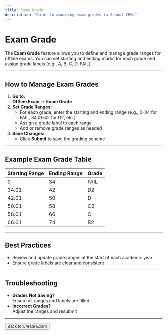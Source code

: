 ```yaml
---
title: Exam Grade
description: "Guide to managing exam grades in School CRM."
---
```


# Exam Grade

The **Exam Grade** feature allows you to define and manage grade ranges for offline exams. You can set starting and ending marks for each grade and assign grade labels (e.g., A, B, C, D, FAIL).

---

## How to Manage Exam Grades

1. **Go to:**  
   **Offline Exam** → **Exam Grade**
2. **Set Grade Ranges:**
   - For each grade, enter the starting and ending range (e.g., 0-34 for FAIL, 34.01-42 for D2, etc.)
   - Assign a grade label to each range
   - Add or remove grade ranges as needed
3. **Save Changes:**
   - Click **Submit** to save the grading scheme

---

## Example Exam Grade Table

| Starting Range | Ending Range | Grade |
|---------------|-------------|-------|
| 0             | 34          | FAIL  |
| 34.01         | 42          | D2    |
| 42.01         | 50          | D     |
| 50.01         | 58          | C2    |
| 58.01         | 66          | C     |
| 66.01         | 74          | B2    |

---

## Best Practices
- Review and update grade ranges at the start of each academic year
- Ensure grade labels are clear and consistent

---

## Troubleshooting
- **Grades Not Saving?**  
  Ensure all ranges and labels are filled
- **Incorrect Grades?**  
  Adjust the ranges and resubmit

---

<Button href="/offline-exam/create-exam" variant="primary">
  Back to Create Exam
</Button> 